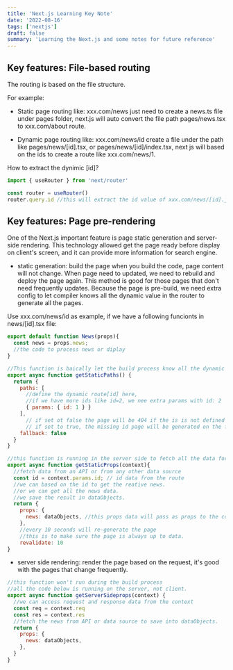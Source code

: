 ```yaml
---
title: 'Next.js Learning Key Note'
date: '2022-08-16'
tags: ['nextjs']
draft: false
summary: 'Learning the Next.js and some notes for future reference'
---
```


## Key features: File-based routing

The routing is based on the file structure.

For example:

- Static page routing like: xxx.com/news
  just need to create a news.ts file under pages folder, next.js will auto convert the file path pages/news.tsx to xxx.com/about route.

- Dynamic page routing like: xxx.com/news/id
  create a file under the path like pages/news/[id].tsx, or pages/news/[id]/index.tsx, next js will based on the ids to create a route like xxx.com/news/1.

How to extract the dynimic [id]?

```javascript
import { useRouter } from 'next/router'

const router = useRouter()
router.query.id //this will extract the id value of xxx.com/news/[id].js
```

## Key features: Page pre-rendering

One of the Next.js important feature is page static generation and server-side rendering. This technology allowed get the page ready before display on client's screen, and it can provide more information for search engine.

- static generation: build the page when you build the code, page content will not change. When page need to updated, we need to rebuild and deploy the page again. This method is good for those pages that don't need frequently updates. Because the page is pre-build, we need extra config to let compiler knows all the dynamic value in the router to generate all the pages.

Use xxx.com/news/id as example, if we have a following funcionts in news/[id].tsx file:

```javascript
export default function News(props){
  const news = props.news;
  //the code to process news or diplay
}

//This function is baically let the build process know all the dynamic pages need to generated.
export async function getStaticPaths() {
  return {
    paths: [
      //define the dynamic route[id] here,
      //if we have more ids like id=2, we nee extra params with id: 2
      { params: { id: 1 } }
    ],
      // if set ot false the page will be 404 if the is is not defined below.
      // if set to true, the missing id page will be generated on the fly.
    fallback: false
  }
}

//this function is running in the server side to fetch all the data for the pages.
export async function getStaticProps(context){
  //fetch data from an API or from any other data source
  const id = context.params.id; // id data from the route
  //we can based on the id to get the reative news.
  //or we can get all the news data.
  //we save the result in dataObjects.
  return {
    props: {
      news: dataObjects, //this props data will pass as props to the component such as funcion News(props)
    },
    //every 10 seconds will re-generate the page
    //this is to make sure the page is always up to data.
    revalidate: 10
}
```

- server side rendering: render the page based on the request, it's good with the pages that change frequently.

```javascript
//this function won't run during the build process
//all the code below is running on the server, not client.
export async function getServerSideprops(context) {
  //we can access request and response data from the context
  const req = context.req
  const res = context.res
  //fetch the news from API or data source to save into dataObjects.
  return {
    props: {
      news: dataObjects,
    },
  }
}
```
